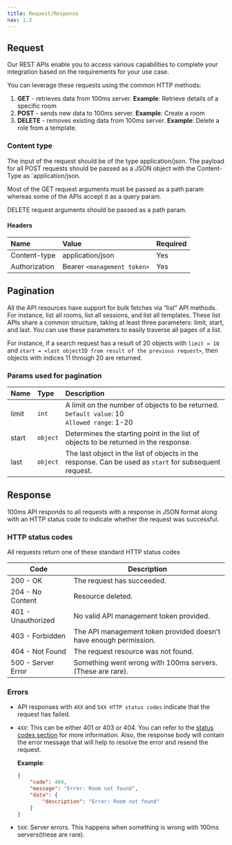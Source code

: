 ```yaml
---
title: Request/Response
nav: 1.2
---
```


## Request

Our REST APIs enable you to access various capabilities to complete your integration based on the requirements for your use case.

<BaseRequest title="https://api.100ms.live/v2/" />

You can leverage these requests using the common HTTP methods:

1. **GET** - retrieves data from 100ms server. **Example**: Retrieve details of a specific room
2. **POST** - sends new data to 100ms server. **Example**: Create a room
3. **DELETE** - removes existing data from 100ms server. **Example**: Delete a role from a template.

### Content type

The input of the request should be of the type application/json. The payload for all POST requests should be passed as a JSON object with the Content-Type as `application/json.

Most of the GET request arguments must be passed as a path param whereas some of the APIs accept it as a query param.

DELETE request arguments should be passed as a path param.

#### Headers

| Name                | Value                       | Required |
| :------------------ | :-------------------------- | :------- |
| Content-type <br/>  | application/json            | Yes      |
| Authorization <br/> | Bearer `<management token>` | Yes      |

## Pagination

All the API resources have support for bulk fetches via “list” API methods. For instance, list all rooms, list all sessions, and list all templates. These list APIs share a common structure, taking at least three parameters: limit, start, and last. You can use these parameters to easily traverse all pages of a list.

For instance, if a search request has a result of 20 objects with `limit = 10` and `start = <last objectID from result of the previous request>`, then objects with indices 11 through 20 are returned.

### Params used for pagination

| Name  | Type     | Description                                                                                            |
| :---- | :------- | :----------------------------------------------------------------------------------------------------- |
| limit | `int`    | A limit on the number of objects to be returned.<br/> `Default value`: 10<br/> `Allowed range`: 1-20   |
| start | `object` | Determines the starting point in the list of objects to be returned in the response.                   |
| last  | `object` | The last object in the list of objects in the response. Can be used as `start` for subsequent request. |

## Response

100ms API responds to all requests with a response in JSON format along with an HTTP status code to indicate whether the request was successful.

### HTTP status codes

All requests return one of these standard HTTP status codes

| Code               | Description                                                       |
| ------------------ | ----------------------------------------------------------------- |
| 200 - OK           | The request has succeeded.                                        |
| 204 - No Content   | Resource deleted.                                                 |
| 401 - Unauthorized | No valid API management token provided.                           |
| 403 - Forbidden    | The API management token provided doesn't have enough permission. |
| 404 - Not Found    | The request resource was not found.                               |
| 500 - Server Error | Something went wrong with 100ms servers. (These are rare).        |

### Errors

-   API responses with `4XX` and `5XX HTTP status codes` indicate that the request has failed.
-   `4XX`: This can be either 401 or 403 or 404. You can refer to the [status codes section](#http-status-codes) for more information. Also, the response body will contain the error message that will help to resolve the error and resend the request.

    **Example**:

    ```json
    {
        "code": 404,
        "message": "Error: Room not found",
        "data": {
            "description": "Error: Room not found"
        }
    }
    ```

-   `5XX`: Server errors. This happens when something is wrong with 100ms servers(these are rare).
